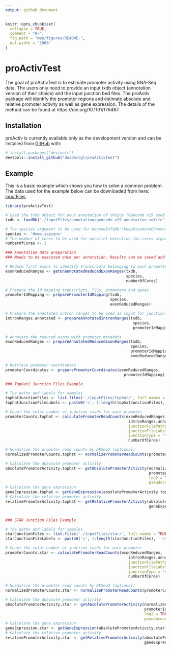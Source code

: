 ```yaml
---
output: github_document
---
```


<!-- README.md is generated from README.Rmd. Please edit that file -->

```r
knitr::opts_chunk$set(
  collapse = TRUE,
  comment = "#>",
  fig.path = "man/figures/README-",
  out.width = "100%"
)
```
# proActivTest

<!-- badges: start -->
<!-- badges: end -->

The goal of proActivTest is to estimate promoter activity using RNA-Seq data. The users only need to provide an input txdb object (annotation version of their choice) and 
the input junction bed files. The proActiv package will identify the promoter regions and estimate absolute and relative promoter activity as well as gene expression. The
details of the method can be found at https://doi.org/10.1101/176487. 

## Installation

proActiv is currently available only as the development version and can be installed from [GitHub](https://github.com/) with:

``` r
# install.packages("devtools")
devtools::install_github("dnzdmrcgl/proActivTest")
```
## Example

This is a basic example which shows you how to solve a common problem:
The data used for the example below can be downloaded from here: [inputFiles](https://drive.google.com/drive/folders/1R8sI97h1ZTdyxbQxG4latR9xN9FF2tq8?usp=sharing)

```r
library(proActivTest)

# Load the txdb object for your annotation of choice (Gencode v19 used here)
txdb <- loadDb('./inputFiles/annotation/gencode.v19.annotation.sqlite')

# The species argument to be used for GenomeInfoDb::keepStandardChromosomes
species <- 'Homo_sapiens'
# The number of cores to be used for parallel execution (mc.cores argument for parallel::mclappy), optional
numberOfCores <- 1

### Annotation data preparation
### Needs to be executed once per annotation. Results can be saved and loaded later for reuse 

# Reduce first exons to identify transcripts belonging to each promoter
exonReducedRanges <- getUnannotatedReducedExonRanges(txdb, 
                                                     species,
                                                     numberOfCores)

# Prepare the id mapping transcripts, TSSs, promoters and genes
promoterIdMapping <- preparePromoterIdMapping(txdb, 
                                              species,
                                              exonReducedRanges)

# Prepare the annotated intron ranges to be used as input for junction read counting
intronRanges.annotated <- prepareAnnotatedIntronRanges(txdb, 
                                                        species, 
                                                        promoterIdMapping)

# Annotate the reduced exons with promoter metadata
exonReducedRanges <- prepareAnnotatedReducedExonRanges(txdb, 
                                                       species, 
                                                       promoterIdMapping, 
                                                       exonReducedRanges)

# Retrieve promoter coordinates 
promoterCoordinates <- preparePromoterCoordinates(exonReducedRanges,
                                                    promoterIdMapping)

### TopHat2 Junction Files Example 

# The paths and labels for samples
tophatJunctionFiles <- list.files('./inputFiles/tophat/', full.names = TRUE)
tophatJunctionFileLabels <- paste0('s', 1:length(tophatJunctionFiles), '-tophat')

# Count the total number of junction reads for each promoter
promoterCounts.tophat <- calculatePromoterReadCounts(exonReducedRanges, 
                                                      intronRanges.annotated, 
                                                      junctionFilePaths = tophatJunctionFiles, 
                                                      junctionFileLabels =  tophatJunctionFileLabels, 
                                                      junctionType = 'tophat', 
                                                      numberOfCores)

# Normalize the promoter read counts by DESeq2 (optional)
normalizedPromoterCounts.tophat <- normalizePromoterReadCounts(promoterCounts.tophat)

# Calculate the absolute promoter activity
absolutePromoterActivity.tophat <- getAbsolutePromoterActivity(normalizedPromoterCounts.tophat, 
                                                               promoterIdMapping, 
                                                               log2 = TRUE, 
                                                               pseudocount = 1)
# Calculate the gene expression
geneExpression.tophat <- getGeneExpression(absolutePromoterActivity.tophat)
# Calculate the relative promoter activity
relativePromoterActivity.tophat <- getRelativePromoterActivity(absolutePromoterActivity.tophat, 
                                                               geneExpression.tophat)


### STAR Junction Files Example 

# The paths and labels for samples
starJunctionFiles <- list.files('./inputFiles/star/', full.names = TRUE)
starJunctionFileLabels <- paste0('s', 1:length(starJunctionFiles), '-star')

# Count the total number of junction reads for each promoter
promoterCounts.star <- calculatePromoterReadCounts(exonReducedRanges, 
                                                      intronRanges.annotated, 
                                                      junctionFilePaths = starJunctionFiles, 
                                                      junctionFileLabels =  starJunctionFileLabels, 
                                                      junctionType = 'star', 
                                                      numberOfCores)

# Normalize the promoter read counts by DESeq2 (optional)
normalizedPromoterCounts.star <- normalizePromoterReadCounts(promoterCounts.star)

# Calculate the absolute promoter activity
absolutePromoterActivity.star <- getAbsolutePromoterActivity(normalizedPromoterCounts.star, 
                                                             promoterIdMapping, 
                                                             log2 = TRUE, 
                                                             pseudocount = 1)
# Calculate the gene expression
geneExpression.star <- getGeneExpression(absolutePromoterActivity.star)
# Calculate the relative promoter activity
relativePromoterActivity.star <- getRelativePromoterActivity(absolutePromoterActivity.star, 
                                                             geneExpression.tophat)

```
